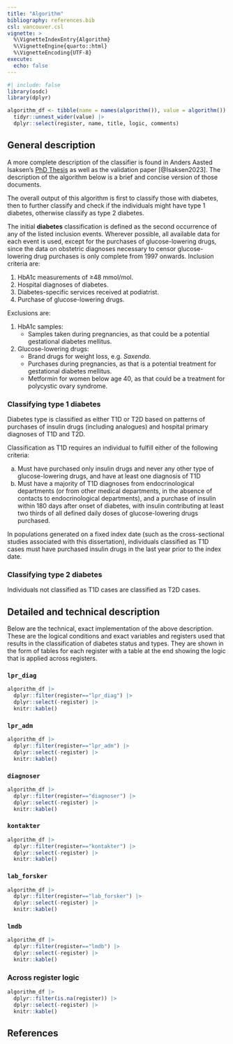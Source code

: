 ```yaml
---
title: "Algorithm"
bibliography: references.bib
csl: vancouver.csl
vignette: >
  %\VignetteIndexEntry{Algorithm}
  %\VignetteEngine{quarto::html}
  %\VignetteEncoding{UTF-8}
execute: 
  echo: false
---
```


```r
#| include: false
library(osdc)
library(dplyr)

algorithm_df <- tibble(name = names(algorithm()), value = algorithm()) |>
  tidyr::unnest_wider(value) |>
  dplyr::select(register, name, title, logic, comments)
```

## General description

A more complete description of the classifier is found in Anders Aasted
Isaksen's [PhD Thesis](https://aastedet.github.io/dissertation/) as well
as the validation paper [@Isaksen2023]. The description of the algorithm
below is a brief and concise version of those documents.

The overall output of this algorithm is first to classify those with
diabetes, then to further classify and check if the individuals might
have type 1 diabetes, otherwise classify as type 2 diabetes.

The initial **diabetes** classification is defined as the second
occurrence of any of the listed inclusion events. Wherever possible, all
available data for each event is used, except for the purchases of
glucose-lowering drugs, since the data on obstetric diagnoses necessary
to censor glucose-lowering drug purchases is only complete from 1997
onwards. Inclusion criteria are:

1.  HbA1c measurements of ≥48 mmol/mol.
2.  Hospital diagnoses of diabetes.
3.  Diabetes-specific services received at podiatrist.
4.  Purchase of glucose-lowering drugs.

Exclusions are:

1.  HbA1c samples:
    -   Samples taken during pregnancies, as that could be a potential
        gestational diabetes mellitus.
2.  Glucose-lowering drugs:
    -   Brand drugs for weight loss, e.g. *Saxenda*.
    -   Purchases during pregnancies, as that is a potential treatment
        for gestational diabetes mellitus.
    -   Metformin for women below age 40, as that could be a treatment
        for polycystic ovary syndrome.

### Classifying type 1 diabetes

Diabetes type is classified as either T1D or T2D based on patterns of
purchases of insulin drugs (including analogues) and hospital primary
diagnoses of T1D and T2D.

Classification as T1D requires an individual to fulfill either of the
following criteria:

a.  Must have purchased only insulin drugs and never any other type of
    glucose-lowering drugs, and have at least one diagnosis of T1D
b.  Must have a majority of T1D diagnoses from endocrinological
    departments (or from other medical departments, in the absence of
    contacts to endocrinological departments), and a purchase of insulin
    within 180 days after onset of diabetes, with insulin contributing
    at least two thirds of all defined daily doses of glucose-lowering
    drugs purchased.

In populations generated on a fixed index date (such as the
cross-sectional studies associated with this dissertation), individuals
classified as T1D cases must have purchased insulin drugs in the last
year prior to the index date.

### Classifying type 2 diabetes

Individuals not classified as T1D cases are classified as T2D cases.

## Detailed and technical description

Below are the technical, exact implementation of the above description.
These are the logical conditions and exact variables and registers used
that results in the classification of diabetes status and types. They
are shown in the form of tables for each register with a table at the
end showing the logic that is applied across registers.

### `lpr_diag`

```r
algorithm_df |> 
  dplyr::filter(register=="lpr_diag") |>
  dplyr::select(-register) |> 
  knitr::kable()
```

### `lpr_adm`

```r
algorithm_df |> 
  dplyr::filter(register=="lpr_adm") |>
  dplyr::select(-register) |> 
  knitr::kable()
```

### `diagnoser`

```r
algorithm_df |> 
  dplyr::filter(register=="diagnoser") |>
  dplyr::select(-register) |> 
  knitr::kable()
```

### `kontakter`

```r
algorithm_df |> 
  dplyr::filter(register=="kontakter") |>
  dplyr::select(-register) |> 
  knitr::kable()
```

### `lab_forsker`

```r
algorithm_df |> 
  dplyr::filter(register=="lab_forsker") |>
  dplyr::select(-register) |> 
  knitr::kable()
```

### `lmdb`

```r
algorithm_df |> 
  dplyr::filter(register=="lmdb") |>
  dplyr::select(-register) |> 
  knitr::kable()
```

### Across register logic

```r
algorithm_df |> 
  dplyr::filter(is.na(register)) |>
  dplyr::select(-register) |> 
  knitr::kable()
```

## References
